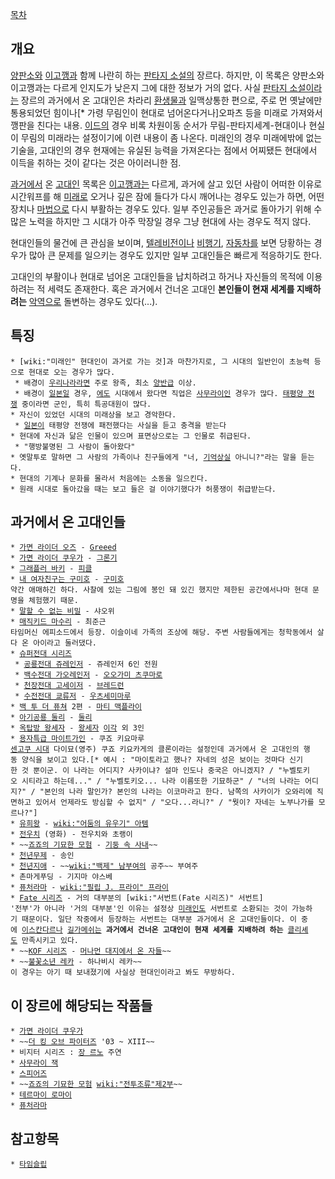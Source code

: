 [[목차]]
== 개요 ==
[[양판소]]와 [[이고깽]]과 함께 나란히 하는 [[판타지 소설]]의 장르다. 하지만, 이 목록은 양판소와 이고깽과는 다르게 인지도가 낮은지 그에 대한 정보가 거의 없다. 사실 [[판타지 소설]]이라는  장르의 과거에서 온 고대인은 차라리 [[환생물]]과 일맥상통한 편으로, 주로 먼 옛날에만 통용되었던 힘이나[* 가령 무림인이 현대로 넘어온다거나]오파츠 등을 미래로 가져와서 깽판을 친다는 내용. [[이드]]의 경우 비록 차원이동 순서가 무림-판타지세계-현대이나 현실이 무림의 미래라는 설정이기에 이련 내용이 좀 나온다. 미래인의 경우 미래에밖에 없는 기술을, 고대인의 경우 현재에는 유실된 능력을 가져온다는 점에서 어찌됐든 현대에서 이득을 취하는 것이 같다는 것은 아이러니한 점.

[[과거]]에서 온 [[고대인]] 목록은 [[이고깽]]과는 다르게, 과거에 살고 있던 사람이 어떠한 이유로 시간워프를 해 [[미래]]로 오거나 깊은 잠에 들다가 다시 깨어나는 경우도 있는가 하면, 어떤 장치나 [[마법]]으로 다시 부활하는 경우도 있다. 일부 주인공들은 과거로 돌아가기 위해 수많은 노력을 하지만 그 시대가 아주 막장일 경우 그냥 현대에 사는 경우도 적지 않다.

현대인들의 물건에 큰 관심을 보이며, [[텔레비전]]이나 [[비행기]], [[자동차]]를 보면 당황하는 경우가 많아 큰 문제를 일으키는 경우도 있지만 일부 고대인들은 빠르게 적응하기도 한다.

고대인의 부활이나 현대로 넘어온 고대인들을 납치하려고 하거나 자신들의 목적에 이용하려는 적 세력도 존재한다. 혹은 과거에서 건너온 고대인 '''본인들이 현재 세계를 지배하려는''' [[악역]]으로 돌변하는 경우도 있다(...).

== 특징 ==
 * [wiki:"미래인" 현대인이 과거로 가는 것]과 마찬가지로, 그 시대의 일반인이 초능력 등으로 현대로 오는 경우가 많다.
  * 배경이 [[우리나라]]라면 주로 왕족, 최소 [[양반]]급 이상.
  * 배경이 [[일본]]일 경우, [[에도]] 시대에서 왔다면 직업은 [[사무라이]]인 경우가 많다. [[태평양 전쟁]] 중이라면 군인, 특히 특공대원이 많다.
 * 자신이 있었던 시대의 미래상을 보고 경악한다.
  * [[일본]]이 태평양 전쟁에 패전했다는 사실을 듣고 충격을 받는다
 * 현대에 자신과 닮은 인물이 있으며 표면상으로는 그 인물로 취급된다.
  * "행방불명된 그 사람이 돌아왔다"
 * 옛말투로 말하면 그 사람의 가족이나 친구들에게 "너, [[기억상실]] 아니니?"라는 말을 듣는다.
 * 현대의 기계나 문화를 몰라서 처음에는 소동을 일으킨다.
 * 원래 시대로 돌아갔을 때는 보고 들은 걸 이야기했다가 허풍쟁이 취급받는다.

== 과거에서 온 고대인들 ==
 * [[가면 라이더 오즈]] - [[Greeed]]
 * [[가면 라이더 쿠우가]] - [[그론기]] 
 * [[그래플러 바키]] - [[피클]]
 * [[내 여자친구는 구미호]] - [[구미호]]
 약간 애매하긴 하다. 사찰에 있는 그림에 봉인 돼 있긴 했지만 제한된 공간에서나마 현대 문명을 체험했기 때문.
 * [[말할 수 없는 비밀]] - 샤오위
 * [[매직키드 마수리]] - 최준근
 타임머신 에피소드에서 등장. 이슬이네 가족의 조상에 해당. 주변 사람들에게는 청학동에서 살다 온 아이라고 둘러댔다.
 * [[슈퍼전대 시리즈]]
  * [[공룡전대 쥬레인저]] - 쥬레인저 6인 전원
  * [[백수전대 가오레인저]] - [[오오가미 츠쿠마로]]
  * [[천장전대 고세이저]] - [[브레드런]]
  * [[수전전대 쿄류저]] - [[우츠세미마루]]
 * [[백 투 더 퓨쳐]] 2편 - [[마티 맥플라이]]
 * [[아기공룡 둘리]] - [[둘리]]
 * [[옥탑방 왕세자]] - [[왕세자]] [[이각]] 외 3인
 * [[용자특급 마이트가인]] - 쿠죠 키요마루
 [[센고쿠 시대]] 다이묘(영주) 쿠죠 키요카게의 클론이라는 설정인데 과거에서 온 고대인의 행동 양식을 보이고 있다.[* 예시 : "마이토라고 했나? 자네의 성은 보이는 것마다 신기한 것 뿐이군. 이 나라는 어디지? 사카이냐? 설마 인도나 중국은 아니겠지? / "누벨토키오 시티라고 하는데..." / "누벨토키오... 나라 이름또한 기묘하군" / "너의 나라는 어디지?" / "본인의 나라 말인가? 본인의 나라는 이코마라고 한다. 남쪽의 사카이가 오와리에 직면하고 있어서 언제라도 방심할 수 없지" / "오다...라니?" / "뭣이? 자네는 노부나가를 모르나?"]
 * [[유희왕]] - [[wiki:"어둠의 유우기" 아템]]
 * [[전우치]] (영화) - 전우치와 초랭이
 * ~~[[죠죠의 기묘한 모험]] - [[기둥 속 사내]]~~
 * [[천년무제]] - 송인
 * [[천년지애]] - ~~[[wiki:"백제" 남부여]]의 공주~~ 부여주
 * 촌마게푸딩 - 기지마 야스베
 * [[퓨처라마]] - [[wiki:"필립 J. 프라이" 프라이]]
 * [[Fate 시리즈]] - 거의 대부분의 [wiki:"서번트(Fate 시리즈)" 서번트]
 '전부'가 아니라 '거의 대부분'인 이유는 설정상 [[미래인]]도 서번트로 소환되는 것이 가능하기 때문이다. 일단 작중에서 등장하는 서번트는 대부분 과거에서 온 고대인들이다. 이 중에 [[이스칸다르]]나 [[길가메쉬]]는 '''과거에서 건너온 고대인이 현재 세계를 지배하려 하는''' [[클리셰]]도 만족시키고 있다.
 * ~~[[KOF 시리즈]] - [[머나먼 대지에서 온 자들]]~~
 * ~~[[불꽃소년 레카]] - 하나비시 레카~~
 이 경우는 아기 때 보내졌기에 사실상 현대인이라고 봐도 무방하다.

== 이 장르에 해당되는 작품들 ==
 * [[가면 라이더 쿠우가]]
 * ~~[[더 킹 오브 파이터즈]] '03 ~ XIII~~
 * 비지터 시리즈 : [[장 르노]] 주연
 * [[사무라이 잭]]
 * [[스피어즈]]
 * ~~[[죠죠의 기묘한 모험]] [[wiki:"전투조류"제2부]]~~
 * [[테르마이 로마이]]
 * [[퓨처라마]]

== 참고항목 ==
 * [[타임슬립]]
